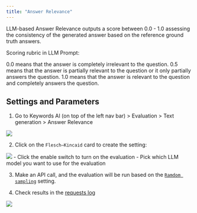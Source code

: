 ```yaml
---
title: "Answer Relevance"
---
```


LLM-based Answer Relevance outputs a score between 0.0 - 1.0 assessing the consistency of the generated answer based on the reference ground truth answers.

Scoring rubric in LLM Prompt:

0.0 means that the answer is completely irrelevant to the question.
0.5 means that the answer is partially relevant to the question or it only partially answers the question.
1.0 means that the answer is relevant to the question and completely answers the question.

## Settings and Parameters

1. Go to Keywords AI (on top of the left nav bar) > Evaluation > Text generation > Answer Relevance
<img src="/images/evaluation/generation/answer-relevance-settings.png"/>

2. Click on the `Flesch–Kincaid` card to create the setting:
<img src="/images/evaluation/generation/answer-relevance-modal.png"/>
- Click the enable switch to turn on the evaluation
- Pick which LLM model you want to use for the evaluation

3. Make an API call, and the evaluation will be run based on the [`Ramdom sampling`](/features/evaluation/overview#sampling) setting.

4. Check results in the [requests log](https://platform.keywordsai.co/platform/requests)

<img src="/images/evaluation/check-results.png" />


